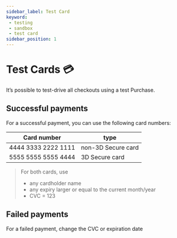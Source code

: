 ```yaml
---
sidebar_label: Test Card
keyword: 
 - testing
 - sandbox
 - test card
sidebar_position: 1
---
```


# Test Cards 💳

It’s possible to test-drive all checkouts using a test Purchase.

## Successful payments
For a successful payment, you can use the following card numbers:

| Card number      | type       | 
| ----------- | ----------- |
| 4444 3333 2222 1111       | non-3D Secure card       |
| 5555 5555 5555 4444   | 3D Secure card        |

> For both cards, use 
 > - any cardholder name
 > - any expiry larger or equal to the current month/year
 > - CVC = 123

## Failed payments

For a failed payment, change the CVC or expiration date
